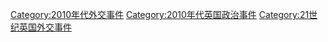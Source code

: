 [[Category:2010年代外交事件|Category:2010年代外交事件]]
[[Category:2010年代英国政治事件|Category:2010年代英国政治事件]]
[[Category:21世纪英国外交事件|Category:21世纪英国外交事件]]